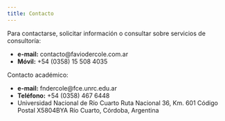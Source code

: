 ```yaml
---
title: Contacto
---
```


Para contactarse, solicitar información o consultar sobre servicios de consultoría:

  + __e-mail:__ contacto@faviodercole.com.ar
  + __Móvil:__ +54 (0358) 15 508 4035

Contacto académico:

  + __e-mail:__ fndercole@fce.unrc.edu.ar
  + __Teléfono:__ +54 (0358) 467 6448
  + Universidad Nacional de Río Cuarto
    Ruta Nacional 36, Km. 601
    Código Postal X5804BYA
    Río Cuarto, Córdoba, Argentina
